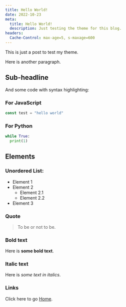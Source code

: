 ```yaml
---
title: Hello World!
date: 2022-10-23
meta: 
  title: Hello World!
  description: Just testing the theme for this blog.
headers:
  Cache-Control: max-age=5, s-maxage=600
---
```



<ArticleHeader date={attributes.date} title={attributes.title} />

This is just a post to test my theme.

Here is another paragraph.

## Sub-headline

And some code with syntax highlighting:

### For JavaScript

```js
const test = "hello world"
```

### For Python

```py
while True:
  print(1)
```

## Elements

### Unordered List:

* Element 1
* Element 2
  * Element 2.1
  * Element 2.2
* Element 3

### Quote

> To be or not to be.

### Bold text

Here is **some bold text**.

### Italic text

Here is *some text in italics*.

### Links

Click here to go [Home](/).